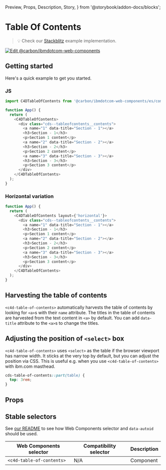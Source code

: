   Preview,
  Props,
  Description,
  Story,
} from '@storybook/addon-docs/blocks';

# Table Of Contents

> 💡 Check our
> [Stackblitz](https://stackblitz.com/github/carbon-design-system/carbon-for-ibm-dotcom/tree/main/packages/web-components/examples/stackblitz/components-react/table-of-contents)
> example implementation.

[![Edit @carbon/ibmdotcom-web-components](https://developer.stackblitz.com/img/open_in_stackblitz.svg)](https://stackblitz.com/github/carbon-design-system/carbon-for-ibm-dotcom/tree/main/packages/web-components/examples/stackblitz/components-react/table-of-contents)

## Getting started

Here's a quick example to get you started.

### JS

```javascript
import C4DTableOfContents from '@carbon/ibmdotcom-web-components/es/components-react/table-of-contents/table-of-contents.js';

function App() {
  return (
    <C4DTableOfContents>
      <div class="cds--tableofcontents__contents">
        <a name="1" data-title="Section - 1"></a>
        <h3>Section - 1</h3>
        <p>Section 1 content</p>
        <a name="2" data-title="Section - 2"></a>
        <h3>Section - 2</h3>
        <p>Section 2 content</p>
        <a name="3" data-title="Section - 3"></a>
        <h3>Section - 3</h3>
        <p>Section 3 content</p>
      </div>
    </C4DTableOfContents>
  );
}
```

### Horizontal variation

```javascript
function App() {
  return (
    <C4DTableOfContents layout={'horizontal'}>
      <div class="cds--tableofcontents__contents">
        <a name="1" data-title="Section - 1"></a>
        <h3>Section - 1</h3>
        <p>Section 1 content</p>
        <a name="2" data-title="Section - 2"></a>
        <h3>Section - 2</h3>
        <p>Section 2 content</p>
        <a name="3" data-title="Section - 3"></a>
        <h3>Section - 3</h3>
        <p>Section 3 content</p>
      </div>
    </C4DTableOfContents>
  );
}
```

## Harvesting the table of contents

`<c4d-table-of-contents>` automatically harvests the table of contents by
looking for `<a>`s with their `name` attribute. The titles in the table of
contents are harvested from the text content in `<a>` by default. You can add
`data-title` attribute to the `<a>`s to change the titles.

## Adjusting the position of `<select>` box

`<c4d-table-of-contents>` uses `<select>` as the table if the browser viewport
has narrow width. It sticks at the very top by default, but you can adjust the
position via CSS. This is useful e.g. when you use `<c4d-table-of-contents>`
with ibm.com masthead.

```css
cds-table-of-contents::part(table) {
  top: 3rem;
}
```

## Props

<Props of={PropTypesRef} />

## Stable selectors

See
[our README](https://github.com/carbon-design-system/carbon-for-ibm-dotcom/tree/main/packages/web-components#stable-selectors-for-analytics-and-integratione2e-testing-in-web-components)
to see how Web Components selector and `data-autoid` should be used.

| Web Components selector   | Compatibility selector | Description |
| ------------------------- | ---------------------- | ----------- |
| `<c4d-table-of-contents>` | N/A                    | Component   |

<Description markdown={contributing} />
